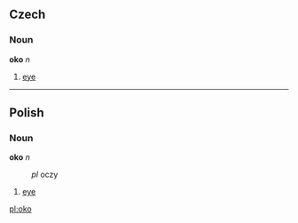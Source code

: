 ==Czech==
===Noun===
'''oko''' ''n''

# [[eye]]

----

==Polish==
===Noun===
'''oko''' ''n''
:''pl'' oczy
# [[eye]]

[[pl:oko]]